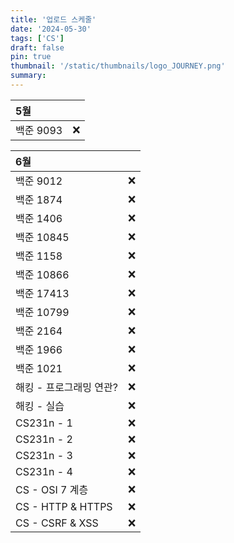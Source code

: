 ```yaml
---
title: '업로드 스케줄'
date: '2024-05-30'
tags: ['CS']
draft: false
pin: true
thumbnail: '/static/thumbnails/logo_JOURNEY.png'
summary:
---
```


| 5월       |     |
| :-------- | :-- |
| 백준 9093 | ❌  |

| 6월                     |     |
| :---------------------- | :-- |
| 백준 9012               | ❌  |
| 백준 1874               | ❌  |
| 백준 1406               | ❌  |
| 백준 10845              | ❌  |
| 백준 1158               | ❌  |
| 백준 10866              | ❌  |
| 백준 17413              | ❌  |
| 백준 10799              | ❌  |
| 백준 2164               | ❌  |
| 백준 1966               | ❌  |
| 백준 1021               | ❌  |
| 해킹 - 프로그래밍 연관? | ❌  |
| 해킹 - 실습             | ❌  |
| CS231n - 1              | ❌  |
| CS231n - 2              | ❌  |
| CS231n - 3              | ❌  |
| CS231n - 4              | ❌  |
| CS - OSI 7 계층         | ❌  |
| CS - HTTP & HTTPS       | ❌  |
| CS - CSRF & XSS         | ❌  |
